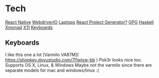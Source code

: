 = Tech =
[[React Native]]
[[WebdriverIO]]
[[Laptops]]
[[React Project Generator?]]
[[GPG]]
[[Haskell]]
[[Xmonad]]
[[X11]]
[[Keyboards]]

== Keyboards ==
I like this one a lot [Varmilo VA87M]( https://shopkey.doyustudio.com/7l1wlsw-bb )
Pok3r looks nice too. Supports OS X, Linux, & Windows
Maybe not the varmilo since there are separate models for mac and windows/linux :(
